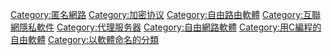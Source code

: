 {{cat main|Tor}}

[[Category:匿名網路|Category:匿名網路]]
[[Category:加密协议|Category:加密协议]]
[[Category:自由路由軟體|Category:自由路由軟體]]
[[Category:互聯網隱私軟件|Category:互聯網隱私軟件]]
[[Category:代理服务器|Category:代理服务器]]
[[Category:自由網路軟體|Category:自由網路軟體]]
[[Category:用C編程的自由軟體|Category:用C編程的自由軟體]]
[[Category:以軟體命名的分類|Category:以軟體命名的分類]]